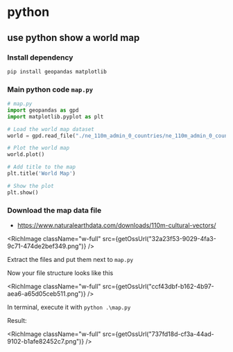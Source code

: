 # python


## use python show a world map

### Install dependency

```bash
pip install geopandas matplotlib
```

### Main python code `map.py`

```python
# map.py
import geopandas as gpd
import matplotlib.pyplot as plt

# Load the world map dataset
world = gpd.read_file("./ne_110m_admin_0_countries/ne_110m_admin_0_countries.shp")

# Plot the world map
world.plot()

# Add title to the map
plt.title('World Map')

# Show the plot
plt.show()
```

### Download the map data file

- https://www.naturalearthdata.com/downloads/110m-cultural-vectors/

<RichImage
  className="w-full"
  src={getOssUrl("32a23f53-9029-4fa3-9c71-474de2bef349.png")}
/>

Extract the files and put them next to `map.py`

Now your file structure looks like this

<RichImage
  className="w-full"
  src={getOssUrl("ccf43dbf-b162-4b97-aea6-a65d05ceb511.png")}
/>

In terminal, execute it with `python .\map.py`

Result:

<RichImage
  className="w-full"
  src={getOssUrl("737fd18d-cf3a-44ad-9102-b1afe82452c7.png")}
/>
